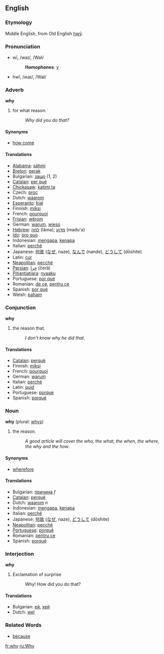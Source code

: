 ==English==
===Etymology===
Middle English, from Old English [[hwy|hwȳ]].
===Pronunciation===
*wī, /waɪ/, /WaI/
*:'''Homophones''': [[y]]
*hwī, /ʍaɪ/, /WaI/

===Adverb===

'''why'''

#for what reason.
#:''Why did you do that?''

====Synonyms====
*[[how come]]

==== Translations ====
*[[Alabama]]: [[sáhmi]]
*[[Breton]]: [[perak]]
*Bulgarian: [[защо]] (1, 2)
*[[Catalan]]: [[per què]]
*[[Chickasaw]]: [[katimi ta]]
*Czech: [[proc]]
*Dutch: [[waarom]]
*[[Esperanto]]: [[kial]]
*Finnish: [[miksi]]
*French: [[pourquoi]]
*[[Frisian]]: [[wêrom]]
*German: [[warum]], [[wieso]]
*[[Hebrew]]: [[למה]] (láma); [[מדוע]] (madu'a)
*[[Ido]]: [[pro quo]]
*Indonesian: [[mengapa]], [[kenapa]]
*Italian: [[perché]]
*Japanese: [[何故]] ([[なぜ]], naze), [[なんで]] (nande), [[どうして]] (dōshite)
*Latin: [[cur]]
*[[Neapolitan]]: [[pecché]]
*[[Persian]]: [[چِرا]] (čerā)
*[[Pitjantjatjara]]: [[nyaaku]]
*Portuguese: [[por que]]
*Romanian: [[de ce]], [[pentru ce]]
*Spanish: [[por qué]]
*Welsh: [[paham]]

===Conjunction===

'''why'''

#the reason that.
#:''I don't know why he did that''.

==== Translations ====
*[[Catalan]]: [[perquè]]
*Finnish: [[miksi]]
*French: [[pourquoi]]
*German: [[warum]]
*Italian: [[perché]]
*Latin: [[quid#Latin|quid]]
*Portuguese: [[porque]]
*Spanish: [[porqué]]

===Noun===

'''why''' (plural: [[whys]])

#the reason.
#:''A good article will cover the who, the what, the when, the where, the why and the how''.

====Synonyms====
*[[wherefore]]

==== Translations ====
*Bulgarian: [[причина]] ''f''
*[[Catalan]]: [[perquè]]
*Dutch: [[waarom]] ''n''
*Indonesian: [[mengapa]], [[kenapa]]
*Italian: [[perché]]
*Japanese: [[何故]] ([[なぜ]], naze), [[どうして]] (dōshite)
*[[Neapolitan]]: [[pecché]]
*[[Portuguese]]: [[porquê]]
*Romanian: [[pentru ce]] 
*Spanish: [[porqué]]

===Interjection===

'''why'''

#Exclamation of surprise
#:Why! How did you do that?

==== Translations ====
*Bulgarian: [[ей]], [[хей]]
*Dutch: [[wel]]

===Related Words===
*[[because]]

[[fr:why]]
[[ru:Why]]